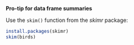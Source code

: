 <br>

<div class="alert alert-note">
<div>

**Pro-tip for data frame summaries**

Use the `skim()` function from the *skimr* package:

```r
install.packages(skimr)
skim(birds)
```

</div>
</div>
